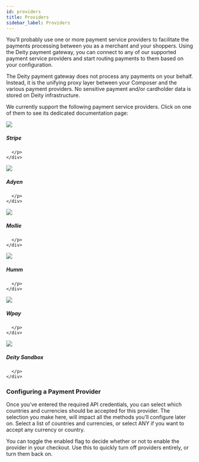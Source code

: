 ```yaml
---
id: providers
title: Providers
sidebar_label: Providers
---
```




You’ll probably use one or more payment service providers to facilitate the payments processing between you as a merchant and your shoppers. Using the Deity payment gateway, you can connect to any of our supported payment service providers and start routing payments to them based on your configuration.

The Deity payment gateway does not process any payments on your behalf. Instead, it is the unifying proxy layer between your Composer and the various payment providers. No sensitive payment and/or cardholder data is stored on Deity infrastructure.

We currently support the following payment service providers. Click on one of them to see its dedicated documentation page:

<div className="flex ">
  <Card variant="horizontal" to="#">
   	<img src="/docs/img/icons/stripe.svg" className="round-icon" />
	<div>
      <h5>Stripe</h5>
      <p>
        
      </p>
    </div>
  </Card>
  <Card variant="horizontal" to="#">
    <img src="/docs/img/icons/adyen.svg" className="round-icon" />
    <div>
      <h5>Adyen</h5>
      <p>
        
      </p>
    </div>
  </Card>
</div>
<div className="flex">
  <Card variant="horizontal" to="#">
    <img src="/docs/img/icons/mollie.svg" className="round-icon" />
    <div>
      <h5>Mollie</h5>
      <p>
        
      </p>
    </div>
  </Card>
  <Card variant="horizontal" to="#">
    <img src="/docs/img/icons/humm.svg" className="round-icon" />
    <div>
      <h5>Humm</h5>
      <p>
        
      </p>
    </div>
  </Card>
</div>
<div className="flex  mb60">
  <Card variant="horizontal" to="#">
    <img src="/docs/img/icons/wpay.svg" className="round-icon" />
    <div>
      <h5>Wpay</h5>
      <p>
        
      </p>
    </div>
  </Card>
  <Card variant="horizontal" to="#">
    <img src="/docs/img/icons/deity.svg" className="round-icon" />
    <div>
      <h5>Deity Sandbox</h5>
      <p>
        
      </p>
    </div>
  </Card>
</div>


### Configuring a Payment Provider
Once you’ve entered the required API credentials, you can select which countries and currencies should be accepted for this provider. The selection you make here, will impact all the methods you’ll configure later on. Select a list of countries and currencies, or select ANY if you want to accept any currency or country.

You can toggle the enabled flag to decide whether or not to enable the provider in your checkout. Use this to quickly turn off providers entirely, or turn them back on.